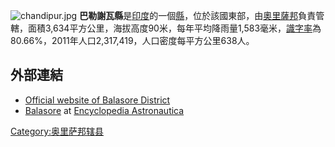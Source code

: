 [[Image:chandipur.jpg|right]]
'''巴勒謝瓦縣'''是[[印度|印度]]的一個[[縣|縣]]，位於該國東部，由[[奧里薩邦|奧里薩邦]]負責管轄，面積3,634平方公里，海拔高度90米，每年平均降雨量1,583毫米，[[識字率|識字率]]為80.66%，2011年人口2,317,419，人口密度每平方公里638人。

==外部連結==
* [http://Baleswar.nic.in/ Official website of Balasore District] {{Wayback|url=http://baleswar.nic.in/ |date=20110717120453 }}
* [http://www.astronautix.com/sites/Balasore.htm Balasore] {{Wayback|url=http://www.astronautix.com/sites/Balasore.htm |date=20120525132104 }} at [[Encyclopedia_Astronautica|Encyclopedia Astronautica]]

{{奥里萨邦行政区划小作品}}
[[Category:奥里萨邦辖县|Category:奥里萨邦辖县]]